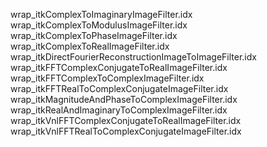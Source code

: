 wrap_itkComplexToImaginaryImageFilter.idx
wrap_itkComplexToModulusImageFilter.idx
wrap_itkComplexToPhaseImageFilter.idx
wrap_itkComplexToRealImageFilter.idx
wrap_itkDirectFourierReconstructionImageToImageFilter.idx
wrap_itkFFTComplexConjugateToRealImageFilter.idx
wrap_itkFFTComplexToComplexImageFilter.idx
wrap_itkFFTRealToComplexConjugateImageFilter.idx
wrap_itkMagnitudeAndPhaseToComplexImageFilter.idx
wrap_itkRealAndImaginaryToComplexImageFilter.idx
wrap_itkVnlFFTComplexConjugateToRealImageFilter.idx
wrap_itkVnlFFTRealToComplexConjugateImageFilter.idx

